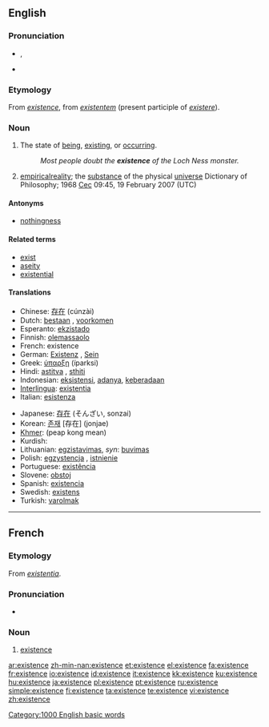 {{wikipedia}}
==English==

===Pronunciation===
* {{a|US}} {{IPA|/ɛɡˈzɪstɛnts/|/ɪɡˈzɪstɛnts/}}, {{SAMPA|/Eg.zI.stEnts/}}
* {{audio|en-us-existence.ogg|Audio (US)}}

===Etymology===
From {{OF.}} ''[[#French|existence]]'', from {{LL.}} ''[[existentem]]'' (present participle of ''[[existere]]'').

===Noun===
{{en-noun|s|-}}

# The state of [[being]], [[exist]]ing, or [[occur]]ring.
#: ''Most people doubt the '''existence''' of the Loch Ness monster.''
# [[empirical]][[ reality]]; the [[substance]] of the physical [[universe]] Dictionary of Philosophy; 1968 [[User:Cec|Cec]] 09:45, 19 February 2007 (UTC)

====Antonyms====
* [[nothingness]]

====Related terms====
* [[exist]]
* [[aseity]]
* [[existential]]

====Translations====
{{top}}
* Chinese: [[存在]] (cúnzài)
* Dutch: [[bestaan]] {{n}}, [[voorkomen]] {{n}}
* Esperanto: [[ekzistado]]
* Finnish: [[olemassaolo]]
* French: existence {{f}}
* German: [[Existenz]] {{f}}, [[Sein]] {{n}}
* Greek: [[ύπαρξη]] (íparksi)
* Hindi: [[astitva]] {{n}}, [[sthiti]] {{n}}
* Indonesian: [[eksistensi]], [[ada|adanya]], [[ada|keberadaan]]
* [[Interlingua]]: [[existentia]]
* Italian: [[esistenza]] {{f}}
{{mid}}
* Japanese: [[存在]] (そんざい, sonzai)
* Korean: [[존재]] [存在] (jonjae)
* [[Khmer]]: {{Khmr|[[ភាពគង់មាន]]}} (peap kong mean)
* Kurdish: {{KUchar|[[بوون]]}}
* Lithuanian: [[egzistavimas]], ''syn'': [[buvimas]]
* Polish: [[egzystencja]] {{f}}, [[istnienie]] {{n}}
* Portuguese: [[existência]] {{f}}
* Slovene: [[obstoj]] {{m}}
* Spanish: [[existencia]] {{f}}
* Swedish: [[existens]] {{c}}
* Turkish: [[varolmak]]
{{bottom}}

[[Category:1000 English basic words]]

----

==French==

===Etymology===
From {{LL.}} ''[[existentia]]''.

===Pronunciation===
* {{audio|Fr-existence.ogg|audio}}

===Noun===
{{fr-noun|f}}

# [[#Noun|existence]]

[[ar:existence]]
[[zh-min-nan:existence]]
[[et:existence]]
[[el:existence]]
[[fa:existence]]
[[fr:existence]]
[[io:existence]]
[[id:existence]]
[[it:existence]]
[[kk:existence]]
[[ku:existence]]
[[hu:existence]]
[[ja:existence]]
[[pl:existence]]
[[pt:existence]]
[[ru:existence]]
[[simple:existence]]
[[fi:existence]]
[[ta:existence]]
[[te:existence]]
[[vi:existence]]
[[zh:existence]]